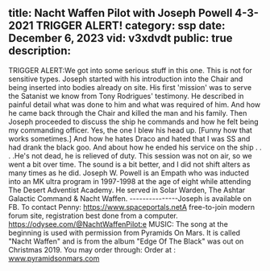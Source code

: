 title: Nacht Waffen Pilot with Joseph Powell 4-3-2021 TRIGGER ALERT!
category: ssp
date: December 6, 2023
vid: v3xdvdt
public: true
description:
---
TRIGGER ALERT:We got into some serious stuff in this one. This is not for sensitive types.
Joseph started with his introduction into the Chair and being inserted into bodies already on site. His first 'mission' was to serve the Satanist we know from Tony Rodrigues' testimony. He described in painful detail what was done to him and what was required of him. And how he came back through the Chair and killed the man and his family.
Then Joseph proceeded to discuss the ship he commands and how he felt being my commanding officer. Yes, the one I blew his head up. [Funny how that works sometimes.] And how he hates Draco and hated that I was SS and had drank the black goo. And about how he ended his service on the ship . . . .He's not dead, he is relieved of duty.
This session was not on air, so we went a bit over time. The sound is a bit better, and I did not shift alters as many times as he did.
Joseph W. Powell is an Empath who was inducted into an MK ultra program in 1997-1998 at the age of eight while attending The Desert Adventist Academy. He served in Solar Warden, The Ashtar Galactic Command & Nacht Waffen.
---------------Joseph is available on FB.
To contact Penny:
https://www.spaceportals.net​​​​A free-to-join modern forum site, registration best done from a computer.
https://odysee.com/@NachtWaffenPilot:e
MUSIC:
The song at the beginning is used with permission from Pyramids On Mars.
It is called "Nacht Waffen" and is from the album "Edge Of The Black" was out on Christmas 2019.
You may order through:
Order at : www.pyramidsonmars.com
